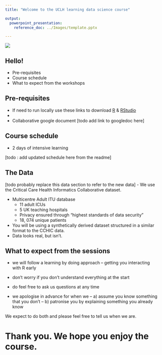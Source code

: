 ```yaml
---
title: "Welcome to the UCLH learning data science course"

output: 
  powerpoint_presentation:
    reference_doc: ../Images/template.pptx

---
```



![](../Images/UCLH-logo-colour-scaled.jpg)

## Hello!

- Pre-requisites
- Course schedule
- What to expect from the workshops



## Pre-requisites

- If need to run locally use these links to download [R](https://cran.r-project.org/) & [RStudio](https://www.rstudio.com/products/rstudio/download/#download)
- 
- Collaborative google document [todo add link to googledoc here]



## Course schedule
- 2 days of intensive learning

[todo : add updated schedule here from the readme]


## The Data


[todo probably replace this data section to refer to the new data]
- We use the Critical Care Health Informatics Collaborative dataset.

- Multicentre Adult ITU database
    - 11 adult ICUs
    - 5 UK teaching hospitals
    - Privacy ensured through “highest standards of data security”
    - 18, 074 unique patients
- You will be using a synthetically derived dataset structured in a similar format to the CCHIC data. 
- Data looks real, but isn't.


## What to expect from the sessions

- we will follow a learning by doing approach
-- getting you interacting with R early

- don't worry if you don't understand everything at the start
- do feel free to ask us questions at any time

- we apologise in advance for when we 
-- a) assume you know something that you don't
-- b) patronise you by explaining something you already know

We expect to do both and please feel free to tell us when we are.


# Thank you. We hope you enjoy the course. 
